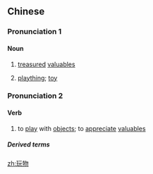 ==Chinese==
{{zh-forms}}

===Pronunciation 1===
{{zh-pron
|m=wánwù,er=1
|c=wun6 mat6
|cat=n
}}

====Noun====
{{zh-noun}}

# {{lb|zh|literary}} [[treasured]] [[valuable]]s
# {{lb|zh|pejorative}} [[plaything]]; [[toy]]
#: {{zh-x|她 似乎 滿足 於 做 大款 的 玩物。|She seems content with her life as a rich man's '''plaything'''.}}

===Pronunciation 2===
{{zh-pron
|m=玩wù
|c=wun6 mat6
|cat=v
}}

====Verb====
{{zh-verb}}

# {{lb|zh|literary}} to [[play]] with [[object]]s; to [[appreciate]] [[valuable]]s

=====Derived terms=====
{{zh-der|玩物喪志}}

[[zh:玩物]]